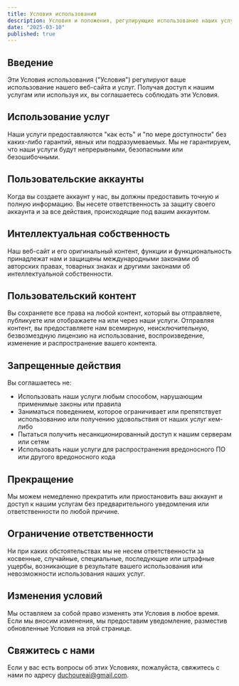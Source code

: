 ```yaml
---
title: Условия использования
description: Условия и положения, регулирующие использование наших услуг
date: "2025-03-10"
published: true
---
```


## Введение

Эти Условия использования ("Условия") регулируют ваше использование нашего веб-сайта и услуг. Получая доступ к нашим услугам или используя их, вы соглашаетесь соблюдать эти Условия.

## Использование услуг

Наши услуги предоставляются "как есть" и "по мере доступности" без каких-либо гарантий, явных или подразумеваемых. Мы не гарантируем, что наши услуги будут непрерывными, безопасными или безошибочными.

## Пользовательские аккаунты

Когда вы создаете аккаунт у нас, вы должны предоставить точную и полную информацию. Вы несете ответственность за защиту своего аккаунта и за все действия, происходящие под вашим аккаунтом.

## Интеллектуальная собственность

Наш веб-сайт и его оригинальный контент, функции и функциональность принадлежат нам и защищены международными законами об авторских правах, товарных знаках и другими законами об интеллектуальной собственности.

## Пользовательский контент

Вы сохраняете все права на любой контент, который вы отправляете, публикуете или отображаете на или через наши услуги. Отправляя контент, вы предоставляете нам всемирную, неисключительную, безвозмездную лицензию на использование, воспроизведение, изменение и распространение вашего контента.

## Запрещенные действия

Вы соглашаетесь не:

- Использовать наши услуги любым способом, нарушающим применимые законы или правила
- Заниматься поведением, которое ограничивает или препятствует использованию или получению удовольствия от наших услуг кем-либо
- Пытаться получить несанкционированный доступ к нашим серверам или сетям
- Использовать наши услуги для распространения вредоносного ПО или другого вредоносного кода

## Прекращение

Мы можем немедленно прекратить или приостановить ваш аккаунт и доступ к нашим услугам без предварительного уведомления или ответственности по любой причине.

## Ограничение ответственности

Ни при каких обстоятельствах мы не несем ответственности за косвенные, случайные, специальные, последующие или штрафные ущербы, возникающие в результате вашего использования или невозможности использования наших услуг.

## Изменения условий

Мы оставляем за собой право изменять эти Условия в любое время. Если мы вносим изменения, мы предоставим уведомление, разместив обновленные Условия на этой странице.

## Свяжитесь с нами

Если у вас есть вопросы об этих Условиях, пожалуйста, свяжитесь с нами по адресу duchoureai@gmail.com.
